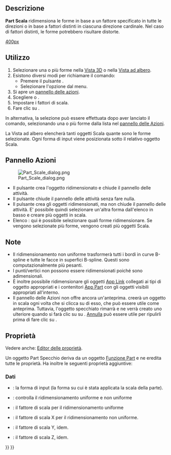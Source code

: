 <languages/>

{{Docnav/it
|[[Part_Mirror/it|Specchia]]
|[[Part_Fillet/it|Raccorda]]
|[[Part_Workbench/it|Part]]
|IconL=Part_Mirror.svg
|IconR=Part_Fillet.svg
|IconC=Workbench_Part.svg
}}

{{GuiCommand/it
|Name=Part Scale
|Name=Part Scala
|MenuLocation=Parte → Scala...
|Workbenches=[[Part_Workbench/it|Part]]
|Version=1.0
|SeeAlso=[[Draft_Clone/it|Draft Clona]], [[Draft_Scale|Draft Scala]]
}}

<span id="Description"></span>
== Descrizione ==

'''Part Scala''' ridimensiona le forme in base a un fattore specificato in tutte le direzioni o in base a fattori distinti in ciascuna direzione cardinale. Nel caso di fattori distinti, le forme potrebbero risultare distorte.

[[image:Part_Scale_demo.png|400px]]
{{Caption|Esempio di ridimensionamento}}

<span id="Usage"></span>
==Utilizzo==

# Selezionare una o più forme nella [[3D_view/it|Vista 3D]] o nella [[Tree_view/it|Vista ad albero]].
# Esistono diversi modi per richiamare il comando:
#* Premere il pulsante {{Button|[[Image:Part_Scale.svg|16px]] [[Part_Scale/it|Scala...]]}}.
#* Selezionare l'opzione {{MenuCommand|Parte → [[Image:Part_Scale.svg|16px]] Scala...}} dal menu.
# Si apre un [[#Task_panel/it|pannello delle azioni]].
# Scegliere {{MenuCommand|Ridimensionamento uniforme}} o {{MenuCommand|Ridimensionamento non uniforme}}.
# Impostare i fattori di scala.
# Fare clic su {{Button|OK}}.

In alternativa, la selezione può essere effettuata dopo aver lanciato il comando, selezionando una o più forme dalla lista nel [[#Task_panel/it|pannello delle Azioni]]. 

La Vista ad albero elencherà tanti oggetti Scala quante sono le forme selezionate. Ogni forma di input viene posizionata sotto il relativo oggetto Scala.

<span id="Task_panel"></span>
== Pannello Azioni == 

[[Image:Part_Scale_dialog.png|thumb|right]]

* Il pulsante {{Button|OK}} crea l'oggetto ridimensionato e chiude il pannello delle attività.
* Il pulsante {{Button|Chiudi}} chiude il pannello delle attività senza fare nulla.
* Il pulsante {{Button|Applica}} crea gli oggetti ridimensionati, ma non chiude il pannello delle attività. E' possibile quindi selezionare un'altra forma dall'elenco in basso e creare più oggetti in scala.
* Elenco {{MenuCommand|Forma}}: qui è possibile selezionare quali forme ridimensionare. Se vengono selezionate più forme, vengono creati più oggetti Scala.

<span id="Notes"></span>
== Note == 

* Il ridimensionamento non uniforme trasformerà tutti i bordi in curve B-spline e tutte le facce in superfici B-spline. Questi sono computazionalmente più pesanti.
* I punti/vertici non possono essere ridimensionati poiché sono adimensionali.
* È inoltre possibile ridimensionare gli oggetti [[App_Link/it|App Link]] collegati ai tipi di oggetto appropriati e i contenitori [[App_Part/it|App Part]] con gli oggetti visibili appropriati all'interno.
* Il pannello delle Azioni non offre ancora un'anteprima. {{Button|Applica}} creerà un oggetto in scala ogni volta che si clicca su di esso, che può essere utile come anteprima. Tuttavia, l'oggetto specchiato rimarrà e ne verrà creato uno ulteriore quando si farà clic su su {{Button|OK}}. [[Std_Undo/it|Annulla]] può essere utile per ripulirli prima di fare clic su {{Button|OK}}.

<span id="Properties"></span>
== Proprietà ==

Vedere anche: [[Property_editor/it|Editor delle proprietà]].

Un oggetto Part Specchio deriva da un oggetto [[Part_Feature/it|Funzione Part]] e ne eredita tutte le proprietà. Ha inoltre le seguenti proprietà aggiuntive:

<span id="Data"></span>
=== Dati ===

{{TitleProperty|Scale}}

* {{PropertyData|Base|Link}}: la forma di input (la forma su cui è stata applicata la scala della parte).
* {{PropertyData|Uniform|Bool}}: controlla il ridimensionamento uniforme e non uniforme
* {{PropertyData|Uniform Scale|Float}}: il fattore di scala per il ridimensionamento uniforme
* {{PropertyData|XScale|Float}}: il fattore di scala X per il ridimensionamento non uniforme.
* {{PropertyData|YScale|Float}}: il fattore di scala Y, idem.
* {{PropertyData|ZScale|Float}}: il fattore di scala Z, idem.


{{Docnav/it
|[[Part_Mirror/it|Specchia]]
|[[Part_Fillet/it|Raccorda]]
|[[Part_Workbench/it|Part]]
|IconL=Part_Mirror.svg
|IconR=Part_Fillet.svg
|IconC=Workbench_Part.svg
}}

{{Part_Tools_navi{{#translation:}}}}
{{Userdocnavi{{#translation:}}}}
